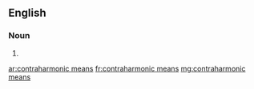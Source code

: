 ==English==

===Noun===
{{head|en|plural}}

# {{plural of|contraharmonic mean|lang=en|nocat=1}}

[[ar:contraharmonic means]]
[[fr:contraharmonic means]]
[[mg:contraharmonic means]]
